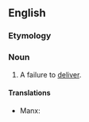 ==English==

===Etymology===
{{prefix|en|non|delivery}}

===Noun===
{{en-noun|~|nondeliveries}}

# A failure to [[deliver]].

====Translations====
{{trans-top|a failure to deliver}}
* Manx: {{t|gv|neulivreys|m}}
{{trans-mid}}
{{trans-bottom}}